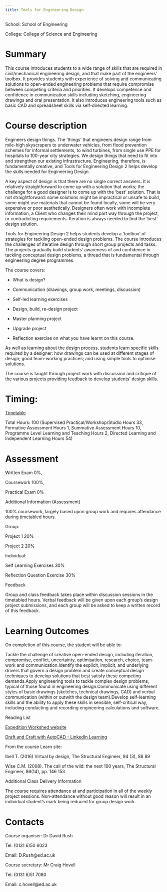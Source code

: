 ```yaml
---
title: Tools for Engineering Design
---
```


School: School of Engineering

College: College of Science and Engineering


# Summary


This course introduces students to a wide range of skills that are required in civil/mechanical engineering design, and that make part of the engineers' toolbox. It provides students with experience of solving and communicating solutions to open-ended engineering problems that require compromise between competing criteria and priorities. It develops competence and confidence in communication skills including sketching, engineering drawings and oral presentation. It also introduces engineering tools such as basic CAD and spreadsheet skills via self-directed learning.

# Course description  

Engineers design things. The 'things' that engineers design range from mile-high skyscrapers to underwater vehicles, from flood prevention schemes for informal settlements, to wind turbines, from single use PPE for hospitals to 100-year city strategies. We design things that need to fit into and strengthen our existing infrastructure. Engineering, therefore, is fundamentally creative, and Tools for Engineering Design 2 helps develop the skills needed for Engineering Design.


A key aspect of design is that there are no single correct answers. It is relatively straightforward to come up with a solution that works; the challenge for a good designer is to come up with the 'best' solution. That is not straightforward: some solutions might be impractical or unsafe to build, some might use materials that cannot be found locally, some will be very expensive or poor aesthetically. Designers often work with incomplete information, a Client who changes their mind part way through the project, or contradicting requirements. Iteration is always needed to find the 'best' design solution.

Tools for Engineering Design 2 helps students develop a 'toolbox' of strategies for tackling open-ended design problems. The course introduces the challenges of iterative design through short group projects and tasks. The projects gradually build students' awareness of and confidence in tackling conceptual design problems, a thread that is fundamental through engineering degree programmes. 

The course covers:

- What is design?

- Communication (drawings, group work, meetings, discussion)

- Self-led learning exercises

- Design, build, re-design project

- Master planning project

- Upgrade project

- Reflection exercise on what you have learnt on this course. 

As well as learning about the design process, students learn specific skills required by a designer: how drawings can be used at different stages of design; good team-working practices; and using simple tools to optimise solutions.

The course is taught through project work with discussion and critique of the various projects providing feedback to develop students' design skills.


# Timing: 


[Timetable](https://www.ted.is.ed.ac.uk/UOE2223_SWS/TIMETABLE.ASP?OBJECTCLASS=MODULE&IDENTIFIER=CIVE08020_SV1_SEM2&STYLE=TEXTSPREADSHEET&TEMPLATE=SWSCUST+OBJECT+TEXTSPREADSHEET&WEEK=26-37)

Total Hours: 100 (Supervised Practical/Workshop/Studio Hours 33, Formative Assessment Hours 1, Summative Assessment Hours 10, Programme Level Learning and Teaching Hours 2, Directed Learning and Independent Learning Hours 54)

# Assessment

Written Exam 0%,

Coursework
100%,

Practical Exam
0%

Additional Information (Assessment)

100% coursework, largely based upon group work and requires attendance during timetabled hours.

Group:

Project 1 20%

Project 2 20%

Individual:

Self Learning Exercises 30%

Reflection Question Exercise 30%


Feedback

Group and class feedback takes place within discussion sessions in the timetabled hours. Verbal feedback will be given upon each group's design project submissions, and each group will be asked to keep a written record of this feedback.

# Learning Outcomes

On completion of this course, the student will be able to:

Tackle the challenge of creative open-ended design, including iteration, compromise, conflict, uncertainty, optimisation, research, choice, team-work and communication.Identify the explicit, implicit, and underlying drivers that govern a design problem and create conceptual design techniques to develop solutions that best satisfy these competing demands.Apply engineering tools to tackle complex design problems, typical of those found in engineering design.Communicate using different styles of basic drawings (sketches, technical drawings, CAD) and verbal communication (within or outwith the design team).Develop self-learning skills and the ability to apply these skills in sensible, self-critical way, including conducting and recording engineering calculations and software.


Reading List

[Expedition Workshed website](http://expeditionworkshed.org)

[Draft and Craft with AutoCAD - LinkedIn Learning](http://www.ucl.ac.uk/drawing-gym/)

From the course Learn site:

Ibell T. (2016) Virtual by design, The Structural Engineer, 94 (3), 88 89

Wise C.M. (2008). The call of the wild: the next 100 years, The Structural Engineer, 86(14), pp. 146 153


Additional Class Delivery Information

The course requires attendance at and participation in all of the weekly project sessions.  Non-attendance without good reason will result in an individual student's mark being reduced for group design work.

# Contacts

Course organiser: Dr David Rush

Tel: (0131 6)50 6023

Email: D.Rush@ed.ac.uk

Course secretary: Mr Craig Hovell

Tel: (0131 6)51 7080

Email: c.hovell@ed.ac.uk